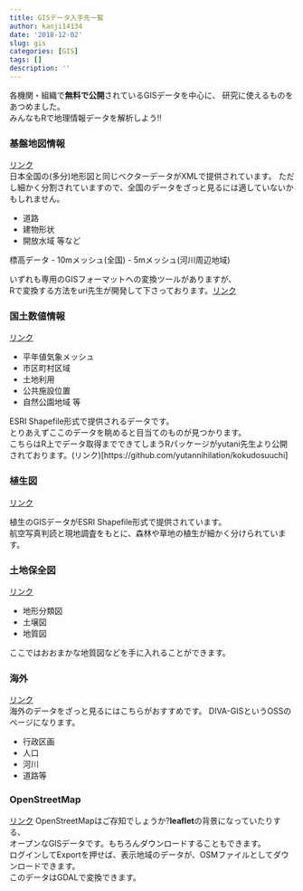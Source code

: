 ```yaml
---
title: GISデータ入手先一覧
author: kanji14134
date: '2018-12-02'
slug: gis
categories: [GIS]
tags: []
description: ''
---
```


各機関・組織で**無料で公開**されているGISデータを中心に、
研究に使えるものをあつめました。  
みんなもRで地理情報データを解析しよう!!  

### 基盤地図情報
[リンク](https://fgd.gsi.go.jp/download/menu.php)  
日本全国の(多分)地形図と同じベクターデータがXMLで提供されています。
ただし細かく分割されていますので、全国のデータをざっと見るには適していないかもしれません。  

- 道路
- 建物形状
- 開放水域 等など

標高データ
- 10mメッシュ(全国)
- 5mメッシュ(河川周辺地域)

いずれも専用のGISフォーマットへの変換ツールがありますが、  
Rで変換する方法をuri先生が開発して下さっております。[リンク](https://uribo.hatenablog.com/entry/2018/11/19/081000)

### 国土数値情報
[リンク](http://nlftp.mlit.go.jp/ksj/)

- 平年値気象メッシュ
- 市区町村区域
- 土地利用
- 公共施設位置
- 自然公園地域 等

ESRI Shapefile形式で提供されるデータです。  
とりあえずここのデータを眺めると目当てのものが見つかります。  
こちらはR上でデータ取得までできてしまうRパッケージがyutani先生より公開されております。(リンク)[https://github.com/yutannihilation/kokudosuuchi]

### 植生図
[リンク](http://gis.biodic.go.jp/webgis/sc-023.html)

植生のGISデータがESRI Shapefile形式で提供されています。  
航空写真判読と現地調査をもとに、森林や草地の植生が細かく分けられています。  

### 土地保全図
[リンク](http://nrb-www.mlit.go.jp/kokjo/inspect/landclassification/download/index.html) 

- 地形分類図
- 土壌図
- 地質図

ここではおおまかな地質図などを手に入れることができます。

### 海外
[リンク](http://www.diva-gis.org/gdata)  
海外のデータをざっと見るにはこちらがおすすめです。
DIVA-GISというOSSのページになります。  

- 行政区画
- 人口
- 河川
- 道路等

### OpenStreetMap
[リンク](https://www.openstreetmap.org/)
OpenStreetMapはご存知でしょうか?**leaflet**の背景になっていたりする、  
オープンなGISデータです。もちろんダウンロードすることもできます。  
ログインしてExportを押せば、表示地域のデータが、OSMファイルとしてダウンロードできます。  
このデータはGDALで変換できます。